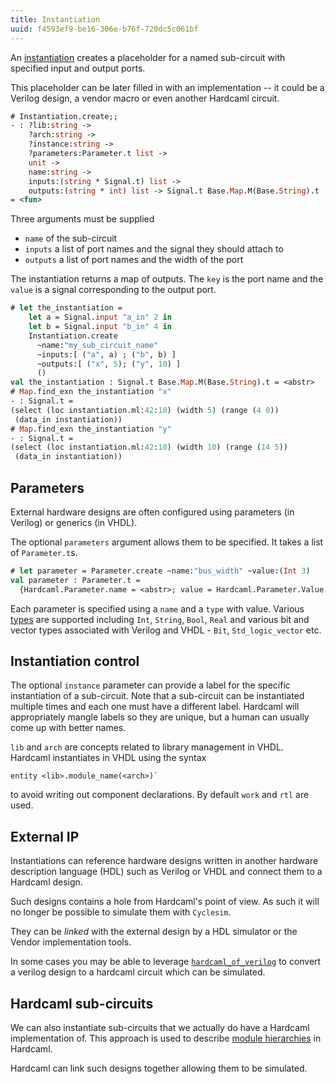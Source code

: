 ```yaml
---
title: Instantiation
uuid: f4593ef9-be16-306e-b76f-720dc5c061bf
---
```


An [instantiation](https://ocaml.janestreet.com/ocaml-core/latest/doc/hardcaml/Hardcaml/Instantiation/index.html)
creates a placeholder for a named sub-circuit with
specified input and output ports.

This placeholder can be later filled in with an implementation -- it
could be a Verilog design, a vendor macro or even another Hardcaml
circuit.

<!--
```ocaml
open Base
open Hardcaml
```
-->

```ocaml
# Instantiation.create;;
- : ?lib:string ->
    ?arch:string ->
    ?instance:string ->
    ?parameters:Parameter.t list ->
    unit ->
    name:string ->
    inputs:(string * Signal.t) list ->
    outputs:(string * int) list -> Signal.t Base.Map.M(Base.String).t
= <fun>
```

Three arguments must be supplied

- `name` of the sub-circuit
- `inputs` a list of port names and the signal they should attach to
- `outputs` a list of port names and the width of the port

The instantiation returns a map of outputs. The `key` is the port name
and the `value` is a signal corresponding to the output port.

```ocaml
# let the_instantiation =
    let a = Signal.input "a_in" 2 in
    let b = Signal.input "b_in" 4 in
    Instantiation.create
      ~name:"my_sub_circuit_name"
      ~inputs:[ ("a", a) ; ("b", b) ]
      ~outputs:[ ("x", 5); ("y", 10) ]
      ()
val the_instantiation : Signal.t Base.Map.M(Base.String).t = <abstr>
# Map.find_exn the_instantiation "x"
- : Signal.t =
(select (loc instantiation.ml:42:10) (width 5) (range (4 0))
 (data_in instantiation))
# Map.find_exn the_instantiation "y"
- : Signal.t =
(select (loc instantiation.ml:42:10) (width 10) (range (14 5))
 (data_in instantiation))
```

## Parameters

External hardware designs are often configured using parameters (in
Verilog) or generics (in VHDL).

The optional `parameters` argument allows them to be specified. It
takes a list of `Parameter.t`s.

```ocaml
# let parameter = Parameter.create ~name:"bus_width" ~value:(Int 3)
val parameter : Parameter.t =
  {Hardcaml.Parameter.name = <abstr>; value = Hardcaml.Parameter.Value.Int 3}
```

Each parameter is specified using a `name` and a `type` with value. Various
[types](https://ocaml.janestreet.com/ocaml-core/latest/doc/hardcaml/Hardcaml/Parameter/Value/index.html)
are supported including `Int`, `String`, `Bool`, `Real`
and various bit and vector types associated with Verilog and VHDL -
`Bit`, `Std_logic_vector` etc.

## Instantiation control

The optional `instance` parameter can provide a label for the specific
instantiation of a sub-circuit. Note that a sub-circuit can be
instantiated multiple times and each one must have a different label.
Hardcaml will appropriately mangle labels so they are unique, but a
human can usually come up with better names.

`lib` and `arch` are concepts related to library management in VHDL.
Hardcaml instantiates in VHDL using the syntax

```
entity <lib>.module_name(<arch>)`
```

to avoid writing out component declarations. By default `work` and
`rtl` are used.

## External IP

Instantiations can reference hardware designs written in another
hardware description language (HDL) such as Verilog or VHDL and
connect them to a Hardcaml design.

Such designs contains a hole from Hardcaml's point of view. As such it
will no longer be possible to simulate them with `Cyclesim`.

They can be *linked* with the external design by a HDL simulator or
the Vendor implementation tools.

In some cases you may be able to leverage
[`hardcaml_of_verilog`](http://github.com/janestreet/hardcaml_of_verilog)
to convert a verilog design to a hardcaml circuit which can be
simulated.

## Hardcaml sub-circuits

We can also instantiate sub-circuits that we actually do have a
Hardcaml implementation of. This approach is used to describe
[module hierarchies](module_hierarchy.mdx) in Hardcaml.

Hardcaml can link such designs together allowing them to be simulated.
